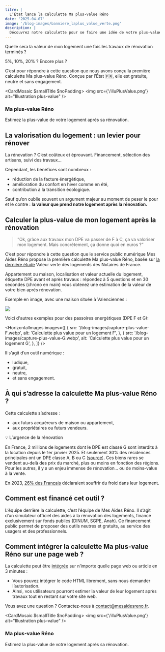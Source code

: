 ```yaml
---
titre: |
  L’État lance la calculette Ma plus-value Réno
date: '2025-04-07'
image: '/blog-images/banniere_laplus_value_verte.png'
description: |
  Découvrez notre calculette pour se faire une idée de votre plus-value après une rénovation énergétique de votre logement.
---
```


Quelle sera la valeur de mon logement une fois les travaux de rénovation terminés ?

5%, 10%, 20% ? Encore plus ?

C’est pour répondre à cette question que nous avons conçu la première calculette Ma plus-value Réno. Conçue par l’État 🇫🇷, elle est gratuite, neutre et sans engagement.

<CardMosaic $smallTitle $noPadding>
  <Card>
    <img src={'/illuPlusValue.png'} alt="Illustration plus-value" />
    <h3>
      <Link href="/module/plus-value/demonstration">Ma plus-value Réno</Link>
    </h3>
    <p>Estimez la plus-value de votre logement après sa rénovation.</p>
  </Card>
</CardMosaic>

## La valorisation du logement : un levier pour rénover

La rénovation ? C’est coûteux et éprouvant. Financement, sélection des artisans, suivi des travaux…

Cependant, les bénéfices sont nombreux :

- réduction de la facture énergétique,
- amélioration du confort en hiver comme en été,
- contribution à la transition écologique.

Sauf qu’on oublie souvent un argument majeur au moment de peser le pour et le contre : **la valeur que prend notre logement après la rénovation.**

## Calculer la plus-value de mon logement après la rénovation

> “Ok, grâce aux travaux mon DPE va passer de F à C, ça va valoriser mon logement. Mais concrètement, ça donne quoi en euros ?”

C’est pour répondre à cette question que le service public numérique Mes Aides Réno propose la première calculette Ma plus-value Réno, basée sur [la dernière étude](https://www.calameo.com/read/005125198fb2a3760f9e5) Valeur verte des logements des Notaires de France.

Appartement ou maison, localisation et valeur actuelle du logement, étiquette DPE avant et après travaux : répondez à 5 questions et en 30 secondes (chrono en main) vous obtenez une estimation de la valeur de votre bien après rénovation.

Exemple en image, avec une maison située à Valenciennes :

![](/blog-images/capture-plus-value-Valenciennes.webp)

Voici d'autres exemples pour des passoires energétiques (DPE F et G):

<HorizontalImages
  images={[
    {
      src: '/blog-images/capture-plus-value-F.webp',
      alt: 'Calculette plus value pour un logement F',
    },
    {
      src: '/blog-images/capture-plus-value-G.webp',
      alt: 'Calculette plus value pour un logement G',
    },
  ]}
/>

Il s’agit d’un outil numérique :

- ludique,
- gratuit,
- neutre,
- et sans engagement.

## À qui s’adresse la calculette Ma plus-value Réno ?

Cette calculette s’adresse :

- aux futurs acquéreurs de maison ou appartement,
- aux propriétaires ou futurs vendeurs.

<aside>

💡 L’urgence de la rénovation

En France, 2 millions de logements dont le DPE est classé G sont interdits à la location depuis le 1er janvier 2025. Et seulement 30% des résidences principales ont un DPE classe A, B ou C ([source](https://www.statistiques.developpement-durable.gouv.fr/sites/default/files/2022-07/document_travail_60_parc_logements_dpe_juillet2022.pdf)). Ces biens rares se vendent au-delà des prix du marché, plus ou moins en fonction des régions. Pour les autres, il y a un enjeu immense de rénovation… ou de moins-value à la vente.

En 2023, [26% des Français](https://www.calameo.com/read/005125198fb2a3760f9e5) déclaraient souffrir du froid dans leur logement.

</aside>

## Comment est financé cet outil ?

L’équipe derrière la calculette, c’est l’équipe de Mes Aides Réno. Il s’agit d’un simulateur officiel des aides à la rénovation des logements, financé exclusivement sur fonds publics (DINUM, SGPE, Anah). Ce financement public permet de proposer des outils neutres et gratuits, au service des usagers et des professionnels.

## Comment intégrer la calculette Ma plus-value Réno sur une page web ?

La calculette peut être [intégrée](/module/plus-value/demonstration) sur n’importe quelle page web ou article en 3 minutes :

- Vous pouvez intégrer le code HTML librement, sans nous demander l’autorisation.
- Ainsi, vos utilisateurs pourront estimer la valeur de leur logement après travaux tout en restant sur votre site web.

Vous avez une question ? Contactez-nous à [contact@mesaidesreno.fr](mailto:contact@mesaidesreno.fr).

<CardMosaic $smallTitle $noPadding>
  <Card>
    <img src={'/illuPlusValue.png'} alt="Illustration plus-value" />
    <h3>
      <Link href="/module/plus-value/demonstration">Ma plus-value Réno</Link>
    </h3>
    <p>Estimez la plus-value de votre logement après sa rénovation.</p>
  </Card>
</CardMosaic>
